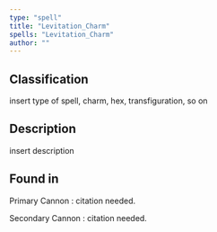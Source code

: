 ```yaml
---
type: "spell"
title: "Levitation_Charm"
spells: "Levitation_Charm"
author: ""
---
```


## Classification

insert type of spell, charm, hex, transfiguration, so on

## Description
insert description

## Found in

Primary Cannon
:   citation needed.

Secondary Cannon
:   citation needed.
